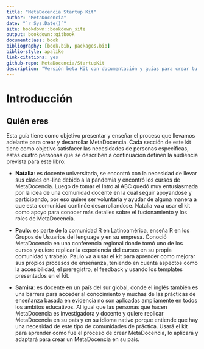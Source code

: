```yaml
--- 
title: "MetaDocencia Startup Kit"
author: "MetaDocencia"
date: "`r Sys.Date()`"
site: bookdown::bookdown_site
output: bookdown::gitbook
documentclass: book
bibliography: [book.bib, packages.bib]
biblio-style: apalike
link-citations: yes
github-repo: MetaDocencia/StartupKit
description: "Versión beta Kit con documentación y guias para crear tu propia MetaDocencia"
---
```


# Introducción

## Quién eres

Esta guía tiene como objetivo presentar y enseñar el proceso que llevamos adelante para crear y desarrollar MetaDocencia. Cada sección de este kit tiene como objetivo satisfacer las necesidades de personas específicas, estas cuatro personas que se describen a continuación definen la audiencia prevista para este libro:

* **Natalia**: es docente universitaria, se encontró con la necesidad de llevar sus clases on-line debido a la pandemia y encontró los cursos de MetaDocencia.  Luego de tomar el Intro al ABC quedó muy entusiasmada por la idea de una comunidad docente en la cual seguir apoyandose y participando, por eso quiere ser voluntaria y ayudar de alguna manera a que esta comunidad continúe desarrollandose.  Natalia va a usar el kit como apoyo para conocer más detalles sobre el fucionamiento y los roles de MetaDocencia.

* **Paulo**: es parte de la comunidad R en Latinoamérica, enseña R en los Grupos de Usuarios del lenguage y en su empresa. Conoció MetaDocencia en una conferencia regional donde tomó uno de los cursos y quiere replicar la experiencia del cursos en su propia comunidad y trabajo.  Paulo va a usar el kit para aprender como mejorar sus propios procesos de enseñanza, teniendo en cuenta aspectos como la accesibilidad, el preregistro, el feedback y usando los templates presentados en el kit.

* **Samira**: es docente en un país del sur global, donde el inglés también es una barrera para acceder al conocimiento y muchas de las prácticas de enseñanza basada en evidencia no son aplicadas ampliamente en todos los ámbitos educativos.  Al igual que las personas que hacen MetaDocencia es investigadora y docente y quiere replicar MetaDocencia en su país y en su idioma nativo porque entiende que hay una necesidad de este tipo de comunidades de práctica.  Usará el kit para aprender como fue el proceso de crear MetaDocencia, lo aplicará y adaptará para crear un MetaDocencia en su país.



